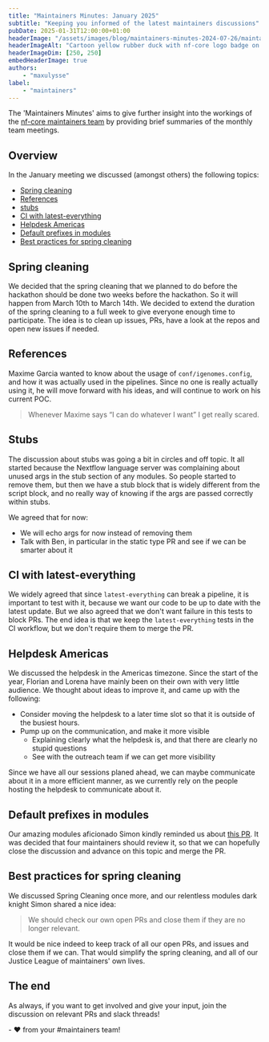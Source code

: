 ```yaml
---
title: "Maintainers Minutes: January 2025"
subtitle: "Keeping you informed of the latest maintainers discussions"
pubDate: 2025-01-31T12:00:00+01:00
headerImage: "/assets/images/blog/maintainers-minutes-2024-07-26/maintainers_duck.png"
headerImageAlt: "Cartoon yellow rubber duck with nf-core logo badge on its body with the nf-core logo."
headerImageDim: [250, 250]
embedHeaderImage: true
authors:
    - "maxulysse"
label:
    - "maintainers"
---
```



The 'Maintainers Minutes' aims to give further insight into the workings of the [nf-core maintainers team](/governance#maintainers)
by providing brief summaries of the monthly team meetings.

## Overview

In the January meeting we discussed (amongst others) the following topics:

-   [Spring cleaning](#spring-cleaning)
-   [References](#references)
-   [stubs](#stubs)
-   [CI with latest-everything](#ci-with-latest-everything)
-   [Helpdesk Americas](#helpdesk-americas)
-   [Default prefixes in modules](#default-prefixes-in-modules)
-   [Best practices for spring cleaning](#best-practices-for-spring-cleaning)

## Spring cleaning

We decided that the spring cleaning that we planned to do before the hackathon should be done two weeks before the hackathon.
So it will happen from March 10th to March 14th.
We decided to extend the duration of the spring cleaning to a full week to give everyone enough time to participate.
The idea is to clean up issues, PRs, have a look at the repos and open new issues if needed.

## References

Maxime Garcia wanted to know about the usage of `conf/igenomes.config`, and how it was actually used in the pipelines.
Since no one is really actually using it, he will move forward with his ideas, and will continue to work on his current POC.

> Whenever Maxime says “I can do whatever I want” I get really scared.

## Stubs

The discussion about stubs was going a bit in circles and off topic.
It all started because the Nextflow language server was complaining about unused args in the stub section of any modules.
So people started to remove them, but then we have a stub block that is widely different from the script block, and no really way of knowing if the args are passed correctly within stubs.

We agreed that for now:

-   We will echo args for now instead of removing them
-   Talk with Ben, in particular in the static type PR and see if we can be smarter about it

## CI with latest-everything

We widely agreed that since `latest-everything` can break a pipeline, it is important to test with it, because we want our code to be up to date with the latest update.
But we also agreed that we don't want failure in this tests to block PRs.
The end idea is that we keep the `latest-everything` tests in the CI workflow, but we don't require them to merge the PR.

## Helpdesk Americas

We discussed the helpdesk in the Americas timezone.
Since the start of the year, Florian and Lorena have mainly been on their own with very little audience.
We thought about ideas to improve it, and came up with the following:

-   Consider moving the helpdesk to a later time slot so that it is outside of the busiest hours.
-   Pump up on the communication, and make it more visible
    -   Explaining clearly what the helpdesk is, and that there are clearly no stupid questions
    -   See with the outreach team if we can get more visibility

Since we have all our sessions planed ahead, we can maybe communicate about it in a more efficient manner, as we currently rely on the people hosting the helpdesk to communicate about it.

## Default prefixes in modules

Our amazing modules aficionado Simon kindly reminded us about [this PR](https://github.com/nf-core/website/pull/2608).
It was decided that four maintainers should review it, so that we can hopefully close the discussion and advance on this topic and merge the PR.

## Best practices for spring cleaning

We discussed Spring Cleaning once more, and our relentless modules dark knight Simon shared a nice idea:

> We should check our own open PRs and close them if they are no longer relevant.

It would be nice indeed to keep track of all our open PRs, and issues and close them if we can.
That would simplify the spring cleaning, and all of our Justice League of maintainers' own lives.

## The end

As always, if you want to get involved and give your input, join the discussion on relevant PRs and slack threads!

\- :heart: from your #maintainers team!
